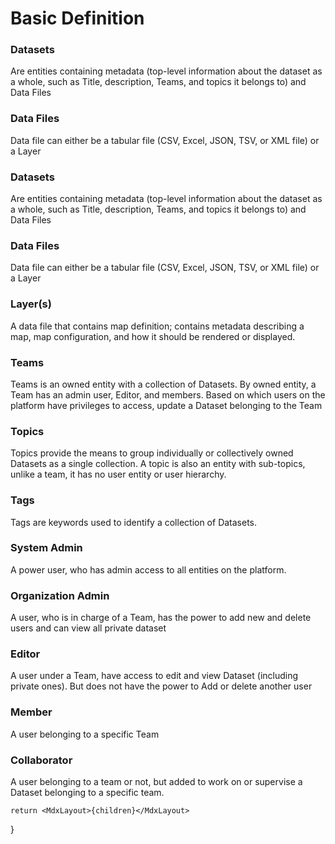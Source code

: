  
# Basic Definition

### Datasets

Are entities containing metadata (top-level information about the dataset as a whole, such as Title, description, Teams, and topics it belongs to) and Data Files

### Data Files

Data file can either be a tabular file (CSV, Excel, JSON, TSV, or XML file) or  a Layer


### Datasets

Are entities containing metadata (top-level information about the dataset as a whole, such as Title, description, Teams, and topics it belongs to) and Data Files

### Data Files

Data file can either be a tabular file (CSV, Excel, JSON, TSV, or XML file) or  a Layer

### Layer(s)

A data file that contains map definition; contains metadata describing a map, map configuration, and how it should be rendered or displayed.

### Teams

Teams is an owned entity with a collection of Datasets. By owned entity, a Team has an admin user, Editor, and members. Based on which users on the platform have privileges to access, update a Dataset belonging to the Team

### Topics

Topics provide the means to group individually or collectively owned Datasets as a single collection. A topic is also an entity with sub-topics, unlike a team, it has no user entity or user hierarchy.

### Tags

Tags are keywords used to identify a collection of Datasets.

### System Admin

A power user, who has admin access to all entities on the platform.

### Organization Admin

A user, who is in charge of a Team, has the power to add new and delete users and can view all private dataset

### Editor

A user under a Team, have access to edit and view Dataset (including private ones). But does not have the power to Add or delete another user

### Member

A user belonging to a specific Team

### Collaborator

A user belonging to a team or not, but added to work on or supervise a Dataset belonging to a specific team.



    return <MdxLayout>{children}</MdxLayout>
}

